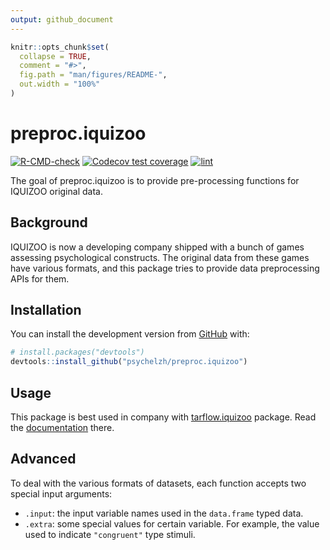 ```yaml
---
output: github_document
---
```


<!-- README.md is generated from README.Rmd. Please edit that file -->

```r
knitr::opts_chunk$set(
  collapse = TRUE,
  comment = "#>",
  fig.path = "man/figures/README-",
  out.width = "100%"
)
```

# preproc.iquizoo

<!-- badges: start -->
[![R-CMD-check](https://github.com/psychelzh/preproc.iquizoo/workflows/R-CMD-check/badge.svg)](https://github.com/psychelzh/preproc.iquizoo/actions)
[![Codecov test coverage](https://codecov.io/gh/psychelzh/preproc.iquizoo/branch/main/graph/badge.svg)](https://codecov.io/gh/psychelzh/preproc.iquizoo?branch=main)
[![lint](https://github.com/psychelzh/preproc.iquizoo/workflows/lint/badge.svg)](https://github.com/psychelzh/preproc.iquizoo/actions)
<!-- badges: end -->

The goal of preproc.iquizoo is to provide pre-processing functions for IQUIZOO original data.

## Background

IQUIZOO is now a developing company shipped with a bunch of games assessing psychological constructs. The original data from these games have various formats, and this package tries to provide data preprocessing APIs for them.

## Installation

You can install the development version from [GitHub](https://github.com/) with:

``` r
# install.packages("devtools")
devtools::install_github("psychelzh/preproc.iquizoo")
```

## Usage

This package is best used in company with [tarflow.iquizoo](https://github.com/psychelzh/tarflow.iquizoo) package. Read the [documentation](https://psychelzh.github.io/tarflow.iquizoo) there.

## Advanced

To deal with the various formats of datasets, each function accepts two special input arguments:

* `.input`: the input variable names used in the `data.frame` typed data.
* `.extra`: some special values for certain variable. For example, the value used to indicate `"congruent"` type stimuli.
